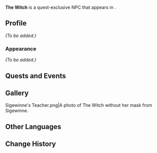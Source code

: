 {{Meta
<!-- Remove this template after adding the missing info -->
|missing_NPC_profile  = yes
<!--
|missing_NPC_idle     = yes
|missing_NPC_dialogue = yes
-->
}}
{{Character Infobox
|type             = Quest NPC
|image            = NPC The Witch.png
|realname         = <!-- Optional, if different from in-game name -->
|deceased         = Dissolved prior to the game's events
|region           = Fontaine
|location         = Fontaine
|affiliation      = 
|title            = 

|ancestry         = <!-- Clan/family -->
|father           = 
|mother           = 
|spouse           = 
|sibling          = 
|child            = 
|relative         = 

|voiceEN          = 
|voiceCN          = 
|voiceJP          = 
|voiceKR          = 
}}
'''The Witch''' is a quest-exclusive NPC that appears in {{Quest|The Warmth of Lies}}.
<!--
==Location==
{{subst:#tag:gallery|
NPC Location {{subst:#titleparts:{{subst:PAGENAME}}}}.png{{subst:!}}{{subst:#titleparts:{{subst:PAGENAME}}}}'s location
NPC Location {{subst:#titleparts:{{subst:PAGENAME}}}} Context.png{{subst:!}}Additional context
}}
-->
==Profile==
<!--Detailed story/lore information goes here.-->
''(To be added.)''

===Appearance===
<!--Keep appearance section short and concise. Limit to 2 paragraphs with 3-4 sentences each.-->
''(To be added.)''

==Quests and Events==
{{Quests and Events}}
<!--
==Idle Quotes==
{{Dialogue Start}}
: {{DIcon|Idle}} {{Tx}}
:: {{A|VO {{subst:#titleparts:{{subst:PAGENAME}}}} 01.ogg}} "{{Tx}}"
{{Dialogue End}}

==Dialogue==
{{Dialogue Start}}
:'''{{subst:#titleparts:{{subst:PAGENAME}}}}:''' 
:{{DIcon}}
{{Dialogue End}}
<!--
==Event Dialogue==
===Event Name===
{{Dialogue Start}}
:'''{{subst:#titleparts:{{subst:PAGENAME}}}}:'''
{{Dialogue End}}
-->
==Gallery==
<gallery>
Sigewinne's Teacher.png|A photo of The Witch without her mask from Sigewinne.
</gallery>

==Other Languages==
{{Other Languages|default_hidden=1
|en      = The Witch
|zhs     = 巫婆
|zhs_rm  = Wūpó
|zht     = 巫婆
|zht_rm  = Wūpó
|ja      = 魔女婆さん
|ja_rm   = Majo Baba-san
|ko      = 마녀
|ko_rm   = Manyeo
|es      = Bruja
|fr      = La sorcière
|ru      = Ведьма
|th      = แม่มด
|th_rm   = 
|vi      = Phù Thủy
|de      = Hexe
|id      = Nenek Sihir
|pt      = A Bruxa
|tr      = Cadı
|it      = La strega
}}

==Change History==
{{Change History|4.7}}
<!--
==References==
{{Reflist}}
-->